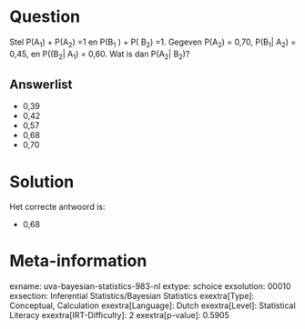 Question
========

Stel P(A~1~) + P(A~2~) =1 en P(B~1~ ) + P( B~2~) =1. Gegeven P(A~2~) =
0,70, P(B~1~\| A~2~) = 0,45, en P((B~2~\| A~1~) = 0,60. Wat is dan
P(A~2~\| B~2~)?


Answerlist
----------

* 0,39
* 0,42
* 0,57
* 0,68
* 0,70

Solution
========

Het correcte antwoord is: 

* 0,68

Meta-information
================
exname: uva-bayesian-statistics-983-nl
extype: schoice
exsolution: 00010
exsection: Inferential Statistics/Bayesian Statistics
exextra[Type]: Conceptual, Calculation
exextra[Language]: Dutch
exextra[Level]: Statistical Literacy
exextra[IRT-Difficulty]: 2
exextra[p-value]: 0.5905
